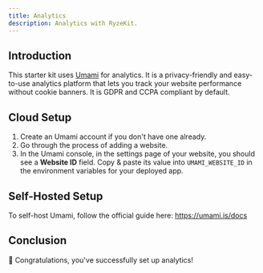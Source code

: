 ```yaml
---
title: Analytics
description: Analytics with RyzeKit.
---
```


## Introduction

This starter kit uses [Umami](https://umami.is/) for analytics. It is a privacy-friendly and easy-to-use analytics platform that lets you track your website performance without cookie banners. It is GDPR and CCPA compliant by default.

## Cloud Setup

1. Create an Umami account if you don't have one already.
2. Go through the process of adding a website.
3. In the Umami console, in the settings page of your website, you should see a **Website ID** field. Copy & paste its value into `UMAMI_WEBSITE_ID` in the environment variables for your deployed app.

## Self-Hosted Setup

To self-host Umami, follow the official guide here: https://umami.is/docs

## Conclusion

🚀 Congratulations, you've successfully set up analytics!